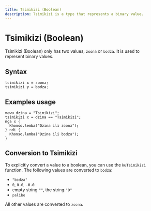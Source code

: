 ```yaml
---
title: Tsimikizi (Boolean)
description: Tsimikizi is a type that represents a binary value.
---
```


# Tsimikizi (Boolean)

Tsimikizi (Boolean) only has two values, `zoona` or `bodza`. It is used to represent binary values.

## Syntax

```duwa
tsimikizi x = zoona;
tsimikizi y = bodza;
```

## Examples usage

```duwa
mawu dzina = "Tsimikizi";
tsimikizi x = dzina == "Tsimikizi";
nga x {
  Khonso.lemba("Dzina ili zoona");
} ndi {
  Khonso.lemba("Dzina ili bodza");
}
```

## Conversion to Tsimikizi

To explicitly convert a value to a boolean, you can use the `kuTsimikizi` function.
The following values are converted to `bodza`:

- `"bodza"`
- `0`, `0.0`, `-0.0`
- empty string `""`, the string `"0"`
- `palibe`

All other values are converted to `zoona`.
